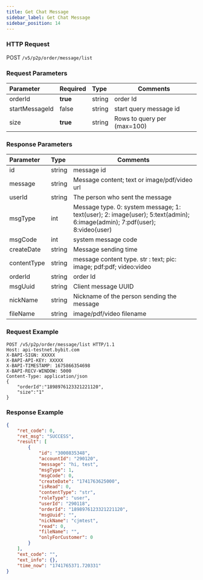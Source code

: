 ```yaml
---
title: Get Chat Message
sidebar_label: Get Chat Message
sidebar_position: 14
---
```


### HTTP Request
POST `/v5/p2p/order/message/list`

### Request Parameters
| Parameter | Required | Type | Comments|
|:----- |:-------|:-----|------ |
|orderId|<b>true</b> |string |order Id |
|startMessageId|false |string |start query message id|
|size|<b>true</b> |string |Rows to query per (max=100) |


### Response Parameters
| Parameter | Type | Comments|
|:----- |:-----|----- |
|id |string |message id |
|message |string |Message content; text or image/pdf/video url |
|userId |string |The person who sent the message|
|msgType |int |Message type. 0: system message; 1: text(user); 2: image(user); 5:text(admin); 6:image(admin); 7:pdf(user); 8:video(user)|
|msgCode |int |system message code|
|createDate |string |Message sending time|
|contentType |string |message content type. str : text; pic: image; pdf:pdf; video:video|
|orderId |string |order Id |
|msgUuid |string |Client message UUID|
|nickName |string |Nickname of the person sending the message|
|fileName |string |image/pdf/video filename|

### Request Example

```http
POST /v5/p2p/order/message/list HTTP/1.1
Host: api-testnet.bybit.com
X-BAPI-SIGN: XXXXX
X-BAPI-API-KEY: XXXXX
X-BAPI-TIMESTAMP: 1675866354698
X-BAPI-RECV-WINDOW: 5000
Content-Type: application/json
{
    "orderId":"1898976123321221120",
    "size":"1"
}
```

### Response Example

```json
{
    "ret_code": 0,
    "ret_msg": "SUCCESS",
    "result": [
        {
            "id": "3000835348",
            "accountId": "290120",
            "message": "hi, test",
            "msgType": 1,
            "msgCode": 0,
            "createDate": "1741763625000",
            "isRead": 0,
            "contentType": "str",
            "roleType": "user",
            "userId": "290118",
            "orderId": "1898976123321221120",
            "msgUuid": "",
            "nickName": "cjmtest",
            "read": 0,
            "fileName": "",
            "onlyForCustomer": 0
        }
    ],
    "ext_code": "",
    "ext_info": {},
    "time_now": "1741765371.720331"
}
```
